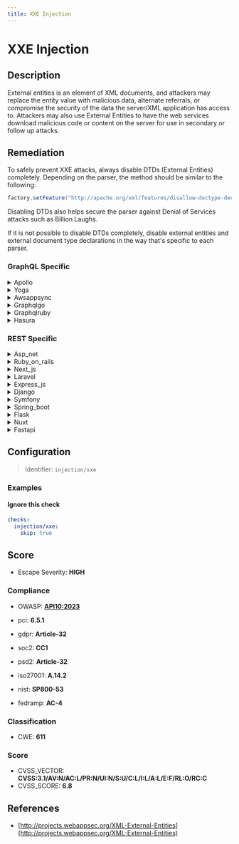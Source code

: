 ```yaml
---
title: XXE Injection
---
```


# XXE Injection

## Description

External entities is an element of XML documents, and attackers may replace the entity value with malicious data, alternate referrals, or compromise the security of the data the server/XML application has access to.
Attackers may also use External Entities to have the web services download malicious code or content on the server for use in secondary or follow up attacks.


## Remediation

To safely prevent XXE attacks, always disable DTDs (External Entities) completely. Depending on the parser, the method should be similar to the following:

```java
factory.setFeature("http://apache.org/xml/features/disallow-doctype-decl", true);
```

Disabling DTDs also helps secure the parser against Denial of Services attacks such as Billion Laughs.

If it is not possible to disable DTDs completely, disable external entities and external document type declarations in the way that's specific to each parser.



### GraphQL Specific

<details>
    <summary>Apollo</summary>

To mitigate XXE (XML External Entity) injection vulnerabilities in the Apollo framework engine, ensure that any XML parsing libraries or components are configured to disallow the processing of external entities. Set features like 'disallow-doctype-decl' to true, and if possible, use less complex data formats such as JSON. Always validate and sanitize input to prevent malicious data from being processed. Additionally, keep all dependencies up-to-date to incorporate security patches that prevent XXE attacks.

</details>

<details>
    <summary>Yoga</summary>

To prevent XXE (XML External Entity) injection attacks in the Yoga framework engine, ensure that XML parsing is configured to disallow the processing of external entities. This can typically be achieved by setting features like 'disallow-doctype-decl' to true and 'external-general-entities' as well as 'external-parameter-entities' to false on the XML parser. Additionally, consider using less complex data formats such as JSON, and employ security-conscious libraries that are less susceptible to XXE attacks. Always keep the framework and its dependencies up to date with the latest security patches.

</details>

<details>
    <summary>Awsappsync</summary>

To mitigate XXE (XML External Entity) injection vulnerabilities in AWS AppSync, ensure that the XML parsing library or framework in use is configured to disallow the processing of external entities. Set features like 'disallow-doctype-decl' to true, and disable external DTDs and external entity processing. Regularly update your XML parsers to the latest versions to incorporate security fixes. Additionally, implement input validation to reject XML documents containing DOCTYPE declarations or any suspicious XML constructs. As a best practice, consider using less complex data formats such as JSON that are less susceptible to XXE attacks.

</details>

<details>
    <summary>Graphqlgo</summary>

To mitigate XXE (XML External Entity) injection vulnerabilities in a GraphQL Go framework engine, ensure that any XML parsing library or functionality used within the GraphQL resolvers is configured to disallow the processing of external entities. This can typically be achieved by setting the appropriate parser flags or options to disable DTDs (Document Type Definitions), external entities, and external doctype declarations. Additionally, always validate and sanitize input to prevent malicious data from being processed, and consider implementing a content security policy that restricts the sources from which external content can be loaded.

</details>

<details>
    <summary>Graphqlruby</summary>

To mitigate XXE (XML External Entity) injection vulnerabilities in a GraphQL Ruby framework, ensure that any XML parsing libraries or methods used within the application are configured to disallow the processing of external entities. Set options such as 'XML::XXE::Parser.default_options' to non-permissive values that prevent the expansion of external entities. Additionally, consider using a whitelist approach to filter out potentially malicious document type definitions (DTDs) and always validate and sanitize input to prevent the introduction of malicious XML content.

</details>

<details>
    <summary>Hasura</summary>

To mitigate XXE (XML External Entity) injection vulnerabilities in the Hasura framework, ensure that any XML parsing libraries or processors used by the engine are configured to disallow the processing of external entities. Additionally, always validate and sanitize input to reject any XML or JSON that contains unexpected or unnecessary data. Keep the Hasura engine and all its dependencies up to date with the latest security patches.

</details>


### REST Specific

<details>
    <summary>Asp_net</summary>

In ASP.NET, to prevent XXE (XML External Entity) injection attacks, ensure that your XML parsing is configured to disallow the processing of external entities. You can achieve this by setting the XmlReaderSettings.DtdProcessing property to DtdProcessing.Prohibit and creating an XmlReader instance with these settings. Additionally, avoid using XmlDocument and XmlTextReader unless you explicitly set their XmlResolver property to null. Always validate input and consider using secure coding practices such as encoding output and employing the principle of least privilege for your application's permissions.

</details>

<details>
    <summary>Ruby_on_rails</summary>

In Ruby on Rails, ensure that XML parsing is configured to disallow the use of external entities. Set the 'XML::XXE' option to false when using libraries like Nokogiri for XML parsing, and avoid calling 'document.parse' with untrusted data. Additionally, consider using a safe parsing option like 'REXML::Document.new(xml, { safe: true })' to mitigate XXE risks.

</details>

<details>
    <summary>Next_js</summary>

To prevent XXE Injection attacks in a Next.js application, ensure that any XML parsing library you use is configured to disallow the processing of external entities. Additionally, always validate and sanitize input data to restrict the inclusion of potentially malicious content.

</details>

<details>
    <summary>Laravel</summary>

In Laravel, disable XML external entity (XXE) processing in your XML parsing library or use a secure, modern library that is not vulnerable to XXE attacks. Additionally, ensure that any user-supplied XML or JSON is properly validated and sanitized before processing. Set the 'libxml_disable_entity_loader' function to true to prevent XXE in older PHP versions, and avoid using the 'simplexml_load_string' or 'DOMDocument::loadXML' functions with external entities. Always keep your Laravel framework and its dependencies up to date with the latest security patches.

</details>

<details>
    <summary>Express_js</summary>

To mitigate XXE (XML External Entity) injection attacks in Express.js applications, ensure that any XML parsing library you use is configured to disallow the processing of external entities. Set the 'xml2js' parser option 'explicitCharkey' to false and 'resolveEntities' to false. Additionally, disable DTDs (Document Type Definitions) by setting the 'xml2js' option 'disallowDoctype' to true. Always validate and sanitize input data rigorously, and consider using a less complex data format like JSON that is not susceptible to XXE attacks.

</details>

<details>
    <summary>Django</summary>

In Django, ensure that any XML parsing libraries or functions are configured to not resolve external entities. Use defusedxml, which is a Python package that provides a safer version of the standard XML libraries with protections against various XML attacks, including XXE. Always keep your Django framework and its dependencies up-to-date to benefit from the latest security patches.

</details>

<details>
    <summary>Symfony</summary>

In Symfony, to prevent XXE (XML External Entity) injection attacks, disable the loading of external entities in the libxml library by setting the 'LIBXML_NOENT' flag to 'false'. Use the 'disableEntityLoader' method if available, or ensure that any XML parsing libraries or components used in the framework are configured to not resolve external entities. Additionally, validate and sanitize all input data rigorously.

</details>

<details>
    <summary>Spring_boot</summary>

In Spring Boot applications, to prevent XXE Injection attacks, ensure that your XML processing libraries, such as JAXB, are configured to not resolve external entities. Set the 'FEATURE_SECURE_PROCESSING' feature to true on DocumentBuilderFactory, SAXParserFactory, and XMLReader instances. Additionally, disable support for external entities and DTDs by setting the 'disallow-doctype-decl' feature to true. Always validate and sanitize input, and consider using less complex data formats like JSON that are not susceptible to XXE attacks.

</details>

<details>
    <summary>Flask</summary>

In Flask applications, to prevent XXE (XML External Entity) attacks, ensure that any XML parsing libraries are configured to disallow the processing of external entities. For example, when using lxml, you can disable external entity processing by setting the 'no_network' and 'resolve_entities' options to False. Additionally, use defusedxml, which is a safer XML parsing library that prevents XXE by default. Always validate and sanitize input to ensure it does not contain unexpected or malicious data before processing it.

</details>

<details>
    <summary>Nuxt</summary>

In Nuxt.js, to prevent XXE (XML External Entity) injection attacks, ensure that any XML parsing library you use is configured to disallow the processing of external entities. Additionally, avoid serializing untrusted data to XML and use safe data handling libraries that are designed to resist XXE attacks. Always keep your dependencies up-to-date to incorporate security patches.

</details>

<details>
    <summary>Fastapi</summary>

In FastAPI, to prevent XXE (XML External Entity) injection attacks, ensure that any XML parsing libraries are configured to disallow the processing of external entities. Additionally, use dependency injection to provide XML parsers with secure configurations, and avoid serializing sensitive data to XML when possible. Always validate and sanitize input to reject any XML or JSON that contains unexpected external entity references.

</details>

## Configuration

> Identifier: `injection/xxe`



### Examples



#### Ignore this check

```yaml
checks:
  injection/xxe:
    skip: true
```




## Score

- Escape Severity: **<span className="high-severity">HIGH</span>**

### Compliance

- OWASP: **[API10:2023](https://github.com/OWASP/API-Security/blob/master/editions/2023/en/0xaa-unsafe-consumption-of-apis.md)**

- pci: **6.5.1**
- gdpr: **Article-32**
- soc2: **CC1**
- psd2: **Article-32**
- iso27001: **A.14.2**
- nist: **SP800-53**
- fedramp: **AC-4**

### Classification

- CWE: **611**




### Score

- CVSS_VECTOR: **CVSS:3.1/AV:N/AC:L/PR:N/UI:N/S:U/C:L/I:L/A:L/E:F/RL:O/RC:C**
- CVSS_SCORE: **6.8**

## References

- [http://projects.webappsec.org/XML-External-Entities](http://projects.webappsec.org/XML-External-Entities)
  